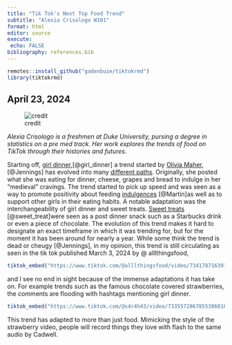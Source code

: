 ```yaml
---
title: "Tik Tok's Next Top Food Trend"
subtitle: "Alexia Crisologo W101"
format: html
editor: source
execute:
 echo: FALSE 
bibliography: references.bib
---
```


```r
remotes::install_github("gadenbuie/tiktokrmd")
library(tiktokrmd)
```

## April 23, 2024

![credit](https://www.adobe.com/express/feature/image/media_16ad2258cac6171d66942b13b8cd4839f0b6be6f3.png?width=750&format=png&optimize=medium)

*Alexia Crisologo is a freshmen at Duke University, pursing a degree in statistics on a pre med track. Her work explores the trends of food on TikTok through their histories and futures.*

Starting off, [girl dinner](https://www.tiktok.com/tag/girldinner),[@girl_dinner] a trend started by [Olivia Maher](https://www.tiktok.com/@liviemaher/video/7232130214506057003),[@Jennings] has evolved into many [different paths](https://www.vox.com/culture/23831903/girl-dinner-tiktok-trends-hot-girl-walk). Originally, she posted what she was eating for dinner, cheese, grapes and bread to indulge in her "medieval" cravings. The trend started to pick up speed and was seen as a way to promote positivity about feeding [indulgences](https://www.aol.com/tried-21-energy-drink-brands-211400312.html) [@Martin]as well as to support other girls in their eating habits. A notable adaptation was the interchangeability of girl dinner and sweet treats. [Sweet treats](https://www.tiktok.com/discover/sweet-treats?lang=en) [@sweet_treat]were seen as a post dinner snack such as a Starbucks drink or even a piece of chocolate. The evolution of this trend makes it hard to designate an exact timeframe in which it was trending for, but for the moment it has been around for nearly a year. While some think the trend is dead or cheugy [@Jennings], in my opinion, this trend is still circulating as seen in the tik tok published March 3, 2024 by @ alllthingsfood,

```r
tiktok_embed("https://www.tiktok.com/@alllthingsfood/video/7341787163912113440?_r=1&_t=8l5w9pOgKFe")
```

and I see no end in sight because of the immense adaptations it has take on. For example trends such as the famous chocolate covered strawberries, the comments are flooding with hashtags mentioning girl dinner.

```r
tiktok_embed("https://www.tiktok.com/@s4r4h43/video/7335572867855306016?_r=1&_t=8l5pZ0NWRnn")
```

This trend has adapted to more than just food. Mimicking the style of the strawberry video, people will record things they love with flash to the same audio by Cadwell.
